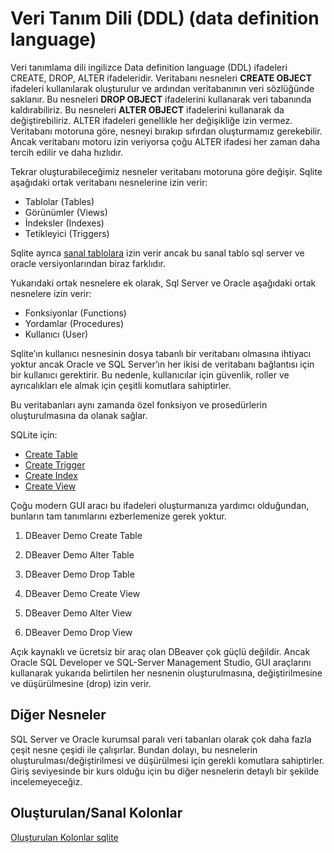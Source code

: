 # Veri Tanım Dili (DDL) (data definition language)

Veri tanımlama dili ingilizce Data definition language (DDL) ifadeleri CREATE, DROP, ALTER ifadeleridir.
Veritabanı nesneleri **CREATE OBJECT** ifadeleri kullanılarak oluşturulur ve ardından veritabanının veri sözlüğünde saklanır.
Bu nesneleri **DROP OBJECT** ifadelerini kullanarak veri tabanında kaldırabiliriz.
Bu nesneleri **ALTER OBJECT** ifadelerini kullanarak da değiştirebiliriz.
ALTER ifadeleri genellikle her değişikliğe izin vermez.
Veritabanı motoruna göre, nesneyi bırakıp sıfırdan oluşturmamız gerekebilir.
Ancak veritabanı motoru izin veriyorsa çoğu ALTER ifadesi her zaman daha tercih edilir ve daha hızlıdır.


Tekrar oluşturabileceğimiz nesneler veritabanı motoruna göre değişir.
Sqlite aşağıdaki ortak veritabanı nesnelerine izin verir:

- Tablolar (Tables)
- Görünümler (Views)
- İndeksler (Indexes)
- Tetikleyici (Triggers)

Sqlite ayrıca [sanal tablolara](sql-virtual-tables-en.qmd) izin verir ancak bu sanal tablo sql server ve oracle versiyonlarından biraz farklıdır.


Yukarıdaki ortak nesnelere ek olarak, Sql Server ve Oracle aşağıdaki ortak nesnelere izin verir:

- Fonksiyonlar (Functions)
- Yordamlar (Procedures)
- Kullanıcı (User)
 

Sqlite'ın kullanıcı nesnesinin dosya tabanlı bir veritabanı olmasına ihtiyacı yoktur ancak Oracle ve SQL Server'ın her ikisi de veritabanı bağlantısı için bir kullanıcı gerektirir.
Bu nedenle, kullanıcılar için güvenlik, roller ve ayrıcalıkları ele almak için çeşitli komutlara sahiptirler.


Bu veritabanları aynı zamanda özel fonksiyon ve prosedürlerin oluşturulmasına da olanak sağlar.


SQLite için:

- [Create Table](https://www.sqlite.org/lang_createtable.html)
- [Create Trigger](https://www.sqlite.org/lang_createtrigger.html)
- [Create Index](https://www.sqlite.org/lang_createindex.html)
- [Create View](https://www.sqlite.org/lang_createview.html)

Çoğu modern GUI aracı bu ifadeleri oluşturmanıza yardımcı olduğundan, bunların tam tanımlarını ezberlemenize gerek yoktur.

1. DBeaver Demo Create Table
2. DBeaver Demo Alter Table
3. DBeaver Demo Drop Table

1. DBeaver Demo Create View
2. DBeaver Demo Alter View
3. DBeaver Demo Drop View


Açık kaynaklı ve ücretsiz bir araç olan DBeaver çok güçlü değildir.
Ancak Oracle SQL Developer ve SQL-Server Management Studio, GUI araçlarını kullanarak yukarıda belirtilen her nesnenin oluşturulmasına, değiştirilmesine ve düşürülmesine (drop) izin verir.


## Diğer Nesneler

SQL Server ve Oracle kurumsal paralı veri tabanları olarak çok daha fazla çeşit nesne çeşidi ile çalışırlar.
Bundan dolayı, bu nesnelerin oluşturulması/değiştirilmesi ve düşürülmesi için gerekli komutlara sahiptirler.
Giriş seviyesinde bir kurs olduğu için bu diğer nesnelerin detaylı bir şekilde incelemeyeceğiz.




## Oluşturulan/Sanal Kolonlar

[Oluşturulan Kolonlar sqlite](https://www.sqlite.org/gencol.html)
